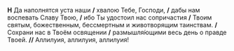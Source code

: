 **Н** Да наполнятся уста наши **/** хвалою Тебе, Госпо­ди, **/** дабы нам воспевать Славу Твою, **/** ибо Ты удостоил нас сопричастия **/** Твоим святым, бо­же­ст­венным, бес­смер­т­ным и животворящим та­инст­вам. **/** Сохрани нас в Твоём освящении **/** размышля́ющими весь день о прав­де Твоей. **//** Аллилуия, аллилуия, аллилуия!
